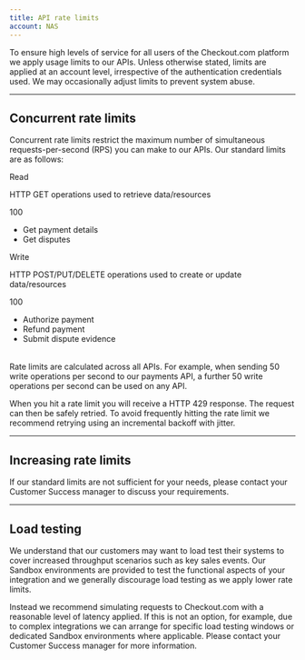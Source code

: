 ```yaml
---
title: API rate limits
account: NAS
---
```


To ensure high levels of service for all users of the Checkout.com platform we apply usage limits to our APIs. Unless otherwise stated, limits are applied at an account level, irrespective of the authentication credentials used. We may occasionally adjust limits to prevent system abuse.

---

## Concurrent rate limits

Concurrent rate limits restrict the maximum number of simultaneous requests-per-second (RPS) you can make to our APIs. Our standard limits are as follows:

<Table>
<TableHead headers={['Operation', 'Description', 'Limit (RPS)', 'Example operations']} sizes={['20%', 'auto', '10%', 'auto']}/>
<TableBody>
<TableRow>
<TableCell>

Read


</TableCell>
<TableCell>

HTTP GET operations used to retrieve data/resources

</TableCell>
<TableCell>

100

</TableCell>
<TableCell>

- Get payment details
- Get disputes

</TableCell>
</TableRow>
<TableRow>
<TableCell>

Write


</TableCell>
<TableCell>

HTTP POST/PUT/DELETE operations used to create or update data/resources

</TableCell>
<TableCell>

100

</TableCell>
<TableCell>

- Authorize payment
- Refund payment
- Submit dispute evidence

</TableCell>
</TableRow>
</TableBody>
</Table>

Rate limits are calculated across all APIs. For example, when sending 50 write operations per second to our payments API, a further 50 write operations per second can be used on any API.

When you hit a rate limit you will receive a HTTP 429 response. The request can then be safely retried. To avoid frequently hitting the rate limit we recommend retrying using an incremental backoff with jitter.

---

## Increasing rate limits

If our standard limits are not sufficient for your needs, please contact your Customer Success manager to discuss your requirements.

---

## Load testing

We understand that our customers may want to load test their systems to cover increased throughput scenarios such as key sales events. Our Sandbox environments are provided to test the functional aspects of your integration and we generally discourage load testing as we apply lower rate limits.

Instead we recommend simulating requests to Checkout.com with a reasonable level of latency applied. If this is not an option, for example, due to complex integrations we can arrange for specific load testing windows or dedicated Sandbox environments where applicable. Please contact your Customer Success manager for more information.

